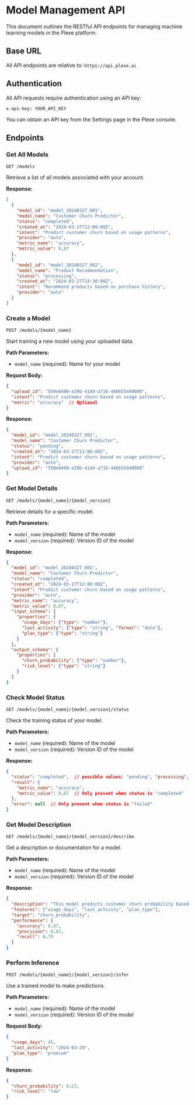 # Model Management API

This document outlines the RESTful API endpoints for managing machine learning models in the Plexe platform.

## Base URL

All API endpoints are relative to: `https://api.plexe.ai`

## Authentication

All API requests require authentication using an API key:

```
x-api-key: YOUR_API_KEY
```

You can obtain an API key from the Settings page in the Plexe console.

## Endpoints

### Get All Models

```http
GET /models
```

Retrieve a list of all models associated with your account.

**Response:**
```json
[
  {
    "model_id": "model_20240327_001",
    "model_name": "Customer Churn Predictor",
    "status": "completed",
    "created_at": "2024-03-27T12:00:00Z",
    "intent": "Predict customer churn based on usage patterns",
    "provider": "auto",
    "metric_name": "accuracy",
    "metric_value": 0.87
  },
  {
    "model_id": "model_20240327_002",
    "model_name": "Product Recommendation",
    "status": "processing",
    "created_at": "2024-03-27T14:30:00Z",
    "intent": "Recommend products based on purchase history",
    "provider": "auto"
  }
]
```

### Create a Model

```http
POST /models/{model_name}
```

Start training a new model using your uploaded data.

**Path Parameters:**
- `model_name` (required): Name for your model

**Request Body:**
```json
{
  "upload_id": "550e8400-e29b-41d4-a716-446655440000",
  "intent": "Predict customer churn based on usage patterns",
  "metric": "accuracy"  // Optional
}
```

**Response:**
```json
{
  "model_id": "model_20240327_001",
  "model_name": "Customer Churn Predictor",
  "status": "pending",
  "created_at": "2024-03-27T12:00:00Z",
  "intent": "Predict customer churn based on usage patterns",
  "provider": "auto",
  "upload_id": "550e8400-e29b-41d4-a716-446655440000"
}
```

### Get Model Details

```http
GET /models/{model_name}/{model_version}
```

Retrieve details for a specific model.

**Path Parameters:**
- `model_name` (required): Name of the model
- `model_version` (required): Version ID of the model

**Response:**
```json
{
  "model_id": "model_20240327_001",
  "model_name": "Customer Churn Predictor",
  "status": "completed",
  "created_at": "2024-03-27T12:00:00Z",
  "intent": "Predict customer churn based on usage patterns",
  "provider": "auto",
  "metric_name": "accuracy",
  "metric_value": 0.87,
  "input_schema": {
    "properties": {
      "usage_days": {"type": "number"},
      "last_activity": {"type": "string", "format": "date"},
      "plan_type": {"type": "string"}
    }
  },
  "output_schema": {
    "properties": {
      "churn_probability": {"type": "number"},
      "risk_level": {"type": "string"}
    }
  }
}
```

### Check Model Status

```http
GET /models/{model_name}/{model_version}/status
```

Check the training status of your model.

**Path Parameters:**
- `model_name` (required): Name of the model
- `model_version` (required): Version ID of the model

**Response:**
```json
{
  "status": "completed",  // possible values: "pending", "processing", "completed", "failed"
  "result": {
    "metric_name": "accuracy",
    "metric_value": 0.87  // Only present when status is "completed"
  },
  "error": null  // Only present when status is "failed"
}
```

### Get Model Description

```http
GET /models/{model_name}/{model_version}/describe
```

Get a description or documentation for a model.

**Path Parameters:**
- `model_name` (required): Name of the model
- `model_version` (required): Version ID of the model

**Response:**
```json
{
  "description": "This model predicts customer churn probability based on usage patterns and account history.",
  "features": ["usage_days", "last_activity", "plan_type"],
  "target": "churn_probability",
  "performance": {
    "accuracy": 0.87,
    "precision": 0.82,
    "recall": 0.79
  }
}
```

### Perform Inference

```http
POST /models/{model_name}/{model_version}/infer
```

Use a trained model to make predictions.

**Path Parameters:**
- `model_name` (required): Name of the model
- `model_version` (required): Version ID of the model

**Request Body:**
```json
{
  "usage_days": 45,
  "last_activity": "2024-03-20",
  "plan_type": "premium"
}
```

**Response:**
```json
{
  "churn_probability": 0.23,
  "risk_level": "low"
}
```
